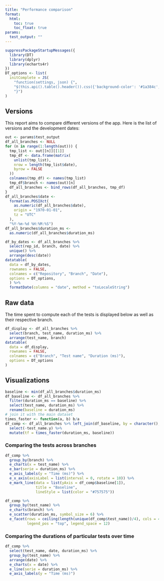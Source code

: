 ```yaml
---
title: "Performance comparison"
format:
  html:
    toc: true
    toc_float: true
params:
  test_output: ""
---
```


```r
suppressPackageStartupMessages({
  library(DT)
  library(dplyr)
  library(echarts4r)
})
DT_options <- list(
  initComplete = JS(
    "function(settings, json) {",
    "$(this.api().table().header()).css({'background-color': '#1a384c', 'color': '#fff'});",
    "}")
)
```

## Versions

This report aims to compare different versions of the app. Here is the list of versions and the development dates:

```r
out <- params$test_output
df_all_branches <- NULL
for (n in range(1:length(out))) {
  tmp_list <- out[[n]][[1]]
  tmp_df <- data.frame(matrix(
    unlist(tmp_list),
    nrow = length(tmp_list$date),
    byrow = FALSE
  ))
  colnames(tmp_df) <- names(tmp_list)
  tmp_df$branch <- names(out)[n]
  df_all_branches <- bind_rows(df_all_branches, tmp_df)
}
df_all_branches$date <-
  format(as.POSIXct(
    as.numeric(df_all_branches$date),
    origin = "1970-01-01",
    tz = "UTC"
  ),
  "%Y-%m-%d %H:%M:%S")
df_all_branches$duration_ms <-
  as.numeric(df_all_branches$duration_ms)
```

```r
df_by_dates <- df_all_branches %>%
  select(rep_id, branch, date) %>%
  unique() %>%
  arrange(desc(date))
datatable(
  data = df_by_dates,
  rownames = FALSE,
  colnames = c("Repository", "Branch", "Date"),
  options = DT_options,
  ) %>%
  formatDate(columns = "date", method = "toLocaleString")
```

## Raw data

The time spent to compute each of the tests is displayed below as well as their respective branch.

```r
df_display <- df_all_branches %>%
  select(branch, test_name, duration_ms) %>%
  arrange(test_name, branch)
datatable(
  data = df_display,
  rownames = FALSE,
  colnames = c("Branch", "Test name", "Duration (ms)"), 
  options = DT_options
)
```

## Visualizations

```r
baseline <- min(df_all_branches$duration_ms)
df_baseline <- df_all_branches %>% 
  filter(duration_ms == baseline) %>%
  select(test_name, duration_ms) %>%
  rename(baseline = duration_ms)
# join it with the main dataset
times_faster <- function(a, b) b/a
df_comp <- df_all_branches %>% left_join(df_baseline, by = character(), suffix = c("", ".y")) %>%
  select(-test_name.y) %>%
  mutate(tf = times_faster(duration_ms, baseline))
```

### Comparing the tests across branches

```r
df_comp %>%
  group_by(branch) %>%
  e_charts(x = test_name) %>%
  e_bar(serie = duration_ms) %>%
  e_axis_labels(y = "Time (ms)") %>%
  e_x_axis(axisLabel = list(interval = 0, rotate = 10)) %>%
  e_mark_line(data = list(yAxis = df_comp$baseline[1]), 
              title = "Baseline",
              lineStyle = list(color = "#757575"))
```

```r
df_comp %>%
  group_by(test_name) %>%
  e_charts(branch) %>%
  e_scatter(duration_ms, symbol_size = 6) %>%
  e_facet(rows = ceiling(length(unique(df_comp$test_name))/4), cols = 4,
          legend_pos = "top", legend_space = 12)

```

### Comparing the durations of particular tests over time

```r
df_comp %>%
  select(test_name, date, duration_ms) %>%
  group_by(test_name) %>%
  arrange(date) %>%
  e_charts(x = date) %>%
  e_line(serie = duration_ms) %>%
  e_axis_labels(y = "Time (ms)")
```
